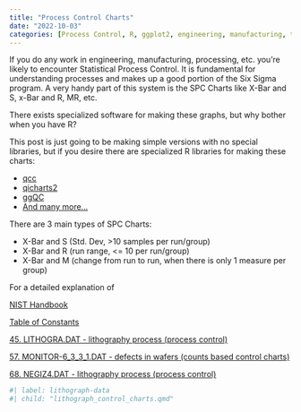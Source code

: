 ```yaml
---
title: "Process Control Charts"
date: "2022-10-03"
categories: [Process Control, R, ggplot2, engineering, manufacturing, tidyverse, code]
---
```


If you do any work in engineering, manufacturing, processing, etc. you're likely
  to encounter Statistical Process Control. It is fundamental for understanding
  processes and makes up a good portion of the Six Sigma program. A very handy
  part of this system is the SPC Charts like X-Bar and S, x-Bar and R, MR, etc. 
  
There exists specialized software for making these graphs, but why bother when 
  you have R? 


This post is just going to be making simple versions with no special libraries, 
  but if you desire there are specialized R libraries for making these charts: 

- [qcc](https://cran.r-project.org/web/packages/qcc/index.html)
- [qicharts2](https://cran.r-project.org/web/packages/qicharts2/vignettes/qicharts2.html)
- [ggQC](https://cran.r-project.org/web/packages/ggQC/index.html)
- [And many more...](https://www.google.com/search?q=process+control&domains=r-project.org&sitesearch=r-project.org)


There are 3 main types of SPC Charts:

- X-Bar and S (Std. Dev, >10 samples per run/group)
- X-Bar and R (run range, <= 10 per run/group)
- X-Bar and M (change from run to run, when there is only 1 measure per group)

For a detailed explanation of 

[NIST Handbook](https://www.itl.nist.gov/div898/handbook/index.htm)

[Table of Constants](http://www.bessegato.com.br/UFJF/resources/table_of_control_chart_constants_old.pdf)

[45. LITHOGRA.DAT - lithography process (process control)](https://www.itl.nist.gov/div898/handbook/datasets/LITHOGRA.DAT)

[57. MONITOR-6_3_3_1.DAT - defects in wafers (counts based control charts)](https://www.itl.nist.gov/div898/handbook/datasets/MONITOR-6_3_3_1.DAT)

[68. NEGIZ4.DAT - lithography process (process control)](https://www.itl.nist.gov/div898/handbook/datasets/NEGIZ4.DAT)


```r
#| label: lithograph-data
#| child: "lithograph_control_charts.qmd"
```

